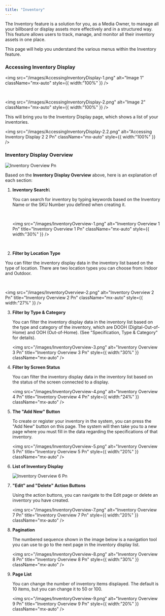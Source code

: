```yaml
---
title: "Inventory"
---
```


The Inventory feature is a solution for you, as a Media Owner, to manage all your billboard or display assets more effectively and in a structured way. This feature allows users to track, manage, and monitor all their inventory assets in one place.

This page will help you understand the various menus within the Inventory feature.

### Accessing Inventory Display

<img
  src="/images/AccessingInventoryDisplay-1.png"
  alt="Image 1"
  className="mx-auto"
  style={{ width:"100%" }}
/>

<p class="text-sm"> ‎ ‎ ‎ ‎ ‎ ‎ ‎ ‎ ‎ ‎ ‎ ‎ ‎ ‎ ‎ ‎ ‎ ‎ ‎ ‎ ‎ ‎ ‎</p>

<img
  src="/images/AccessingInventoryDisplay-2.png"
  alt="Image 2"
  className="mx-auto"
  style={{ width:"100%" }}
/>

<p class="text-sm">This will bring you to the Inventory Display page, which shows a list of your inventories. </p>

<img
  src="/images/AccessingInventoryDisplay-2.2.png"
  alt="Accessing Inventory Display 2 2 Pn"
  className="mx-auto"
  style={{ width:"100%" }}
/>

### Inventory Display Overview

![Inventory Overview Pn](/images/InventoryOverview.png)

Based on the **Inventory Display Overview** above, here is an explanation of each section:

1. **Inventory Search**\
   <p class="text-sm">You can search for inventory by typing keywords based on the Inventory Name or the SKU Number you defined when creating it.</p>

   ‎ ‎ ‎ ‎ ‎ ‎ ‎ ‎ ‎ ‎ ‎ ‎ ‎ ‎ ‎ ‎ ‎ ‎ ‎ ‎ ‎ ‎ ‎

   <img
     src="/images/InventoryOverview-1.png"
     alt="Inventory Overview 1 Pn"
     title="Inventory Overview 1 Pn"
     className="mx-auto"
     style={{ width:"30%" }}
   />

   ‎ ‎ ‎ ‎ ‎ ‎ ‎ ‎ ‎ ‎ ‎ ‎ ‎ ‎ ‎ ‎ ‎ ‎ ‎ ‎ ‎ ‎ ‎
2. **Filter by Location Type**

<p class="text-sm">You can filter the inventory display data in the inventory list based on the type of location. There are two location types you can choose from: Indoor and Outdoor.</p>
   ‎ ‎ ‎ ‎ ‎ ‎ ‎ ‎ ‎ ‎ ‎ ‎ ‎ ‎ ‎ ‎ ‎ ‎ ‎ ‎ ‎ ‎ ‎

   <img
     src="/images/InventoryOverview-2.png"
     alt="Inventory Overview 2 Pn"
     title="Inventory Overview 2 Pn"
     className="mx-auto"
     style={{ width:"27%" }}
   />
   
3. **Filter by Type & Category**

   <p class="text-sm">You can filter the inventory display data in the inventory list based on the type and category of the inventory, which are DOOH (Digital-Out-of-Home) and OOH (Out-of-Home). (See "Specification, Type & Category" for details).</p>

   <img
     src="/images/InventoryOverview-3.png"
     alt="Inventory Overview 3 Pn"
     title="Inventory Overview 3 Pn"
     style={{ width:"30%" }}
     className="mx-auto"
   />
4. **Filter by Screen Status**

   <p class="text-sm">You can filter the inventory display data in the inventory list based on the status of the screen connected to a display.</p>

   <img
     src="/images/InventoryOverview-4.png"
     alt="Inventory Overview 4 Pn"
     title="Inventory Overview 4 Pn"
     style={{ width:"24%" }}
     className="mx-auto"
   />
5. **The "Add New" Button**

   <p class="text-sm">To create or register your inventory in the system, you can press the "Add New" button on this page. The system will then take you to a new page where you must fill in the data regarding the specifications of that inventory.</p>

   <img
     src="/images/InventoryOverview-5.png"
     alt="Inventory Overview 5 Pn"
     title="Inventory Overview 5 Pn"
     style={{ width:"20%" }}
     className="mx-auto"
   />
6. **List of Inventory Display**

   ![Inventory Overview 6 Pn](/images/InventoryOverview-6.png)
7. **"Edit" and "Delete" Action Buttons**

   <p class="text-sm">Using the action buttons, you can navigate to the Edit page or delete an inventory you have created.</p>

   <img
     src="/images/InventoryOverview-7.png"
     alt="Inventory Overview 7 Pn"
     title="Inventory Overview 7 Pn"
     style={{ width:"20%" }}
     className="mx-auto"
   />
8. **Pagination**

   <p class="text-sm">The numbered sequence shown in the image below is a navigation tool you can use to go to the next page in the inventory display list.</p>

   <img
     src="/images/InventoryOverview-8.png"
     alt="Inventory Overview 8 Pn"
     title="Inventory Overview 8 Pn"
     style={{ width:"30%" }}
     className="mx-auto"
   />
9. **Page List**

   <p class="text-sm">You can change the number of inventory items displayed. The default is 10 items, but you can change it to 50 or 100.</p>

   <img
     src="/images/InventoryOverview-9.png"
     alt="Inventory Overview 9 Pn"
     title="Inventory Overview 9 Pn"
     style={{ width:"20%" }}
     className="mx-auto"
   />